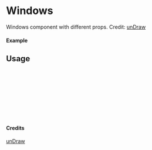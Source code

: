 
<Meta of={Windows} title="unDraw/Windows" />

# Windows

Windows component with different props.
Credit: [unDraw](https://undraw.co/illustrations)

#### Example

<Canvas of={Windows.Primary} />

## Usage

```ts
import { Windows } from "yadl-ui";

const Example = () => {
  return (
      <Windows />
  );
};

export default Example;
```

#### Credits
[unDraw](https://undraw.co/illustrations)
